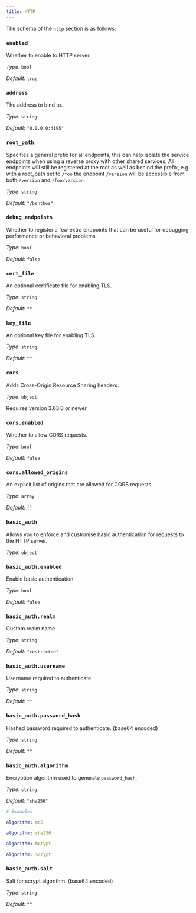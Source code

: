 ```yaml
---
title: HTTP
---
```


The schema of the `http` section is as follows:

### `enabled`

Whether to enable to HTTP server.


*Type*: `bool`

*Default*: `true`

### `address`

The address to bind to.


*Type*: `string`

*Default*: `"0.0.0.0:4195"`

### `root_path`

Specifies a general prefix for all endpoints, this can help isolate the service endpoints when using a reverse proxy with other shared services. All endpoints will still be registered at the root as well as behind the prefix, e.g. with a root_path set to `/foo` the endpoint `/version` will be accessible from both `/version` and `/foo/version`.


*Type*: `string`

*Default*: `"/benthos"`

### `debug_endpoints`

Whether to register a few extra endpoints that can be useful for debugging performance or behavioral problems.


*Type*: `bool`

*Default*: `false`

### `cert_file`

An optional certificate file for enabling TLS.


*Type*: `string`

*Default*: `""`

### `key_file`

An optional key file for enabling TLS.


*Type*: `string`

*Default*: `""`

### `cors`

Adds Cross-Origin Resource Sharing headers.


*Type*: `object`

Requires version 3.63.0 or newer

### `cors.enabled`

Whether to allow CORS requests.


*Type*: `bool`

*Default*: `false`

### `cors.allowed_origins`

An explicit list of origins that are allowed for CORS requests.


*Type*: `array`

*Default*: `[]`

### `basic_auth`

Allows you to enforce and customise basic authentication for requests to the HTTP server.


*Type*: `object`


### `basic_auth.enabled`

Enable basic authentication


*Type*: `bool`

*Default*: `false`

### `basic_auth.realm`

Custom realm name


*Type*: `string`

*Default*: `"restricted"`

### `basic_auth.username`

Username required to authenticate.


*Type*: `string`

*Default*: `""`

### `basic_auth.password_hash`

Hashed password required to authenticate. (base64 encoded)


*Type*: `string`

*Default*: `""`

### `basic_auth.algorithm`

Encryption algorithm used to generate `password_hash`.


*Type*: `string`

*Default*: `"sha256"`

```yml
# Examples

algorithm: md5

algorithm: sha256

algorithm: bcrypt

algorithm: scrypt
```

### `basic_auth.salt`

Salt for scrypt algorithm. (base64 encoded)


*Type*: `string`

*Default*: `""`

